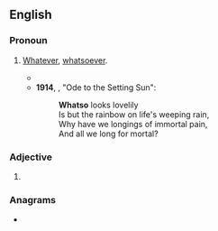 ==English==

===Pronoun===
{{en-pron}}

# {{lb|en|obsolete}} [[whatever|Whatever]], [[whatsoever]].
#* {{RQ:R. F. Burton Arabian Nights|passage=So she went out to fetch her needful from the Bazar and Alaeddin retired to his chamber and taking the Lamp rubbed it, when forthright appeared to him its Slave and said, "Ask, O my lord, '''whatso''' thou wantest."|supp=1}}
#* '''1914''', {{w|Francis Thompson}}, "Ode to the Setting Sun":
#*: '''Whatso''' looks lovelily<br>Is but the rainbow on life's weeping rain,<br>Why have we longings of immortal pain,<br>And all we long for mortal?

===Adjective===
{{en-adj|-}}

# {{lb|en|obsolete}} {{n-g|Clipping of {{m|en|whatsoever}}.}} {{rfex|en}}

===Anagrams===
* {{anagrams|en|a=ahostw|hot saw|so what}}